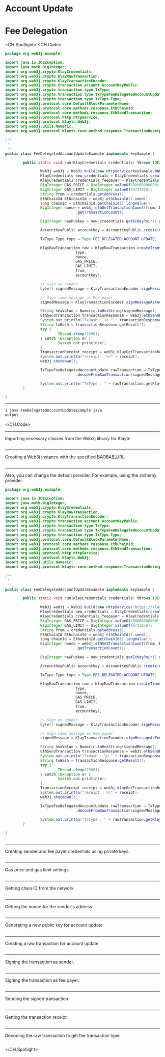 # Account Update


# Fee Delegation


<CH.Spotlight>
<CH.Code>

```java FeeDelegatedAccountUpdateExample.java
package org.web3j.example;

import java.io.IOException;
import java.math.BigInteger;
import org.web3j.crypto.KlayCredentials;
import org.web3j.crypto.KlayRawTransaction;
import org.web3j.crypto.KlayTransactionEncoder;
import org.web3j.crypto.transaction.account.AccountKeyPublic;
import org.web3j.crypto.transaction.type.TxType;
import org.web3j.crypto.transaction.type.TxTypeFeeDelegatedAccountUpdate;
import org.web3j.crypto.transaction.type.TxType.Type;
import org.web3j.protocol.core.DefaultBlockParameterName;
import org.web3j.protocol.core.methods.response.EthChainId;
import org.web3j.protocol.core.methods.response.EthSendTransaction;
import org.web3j.protocol.http.HttpService;
import org.web3j.protocol.klaytn.Web3j;
import org.web3j.utils.Numeric;
import org.web3j.protocol.klaytn.core.method.response.TransactionReceipt;

/**
 * 
 */
public class FeeDelegatedAccountUpdateExample implements keySample {

        public static void run(KlayCredentials credentials) throws IOException {

                Web3j web3j = Web3j.build(new HttpService(keySample.BAOBAB_URL));
                KlayCredentials new_credentials = KlayCredentials.create(PUBLIC_KEY_privkey, PUBLIC_KEY_address);
                KlayCredentials credentials_feepayer = KlayCredentials.create(keySample.LEGACY_KEY_FEEPAYER_privkey);
                BigInteger GAS_PRICE = BigInteger.valueOf(50000000000L);
                BigInteger GAS_LIMIT = BigInteger.valueOf(6721950);
                String from = credentials.getAddress();
                EthChainId EthchainId = web3j.ethChainId().send();
                long chainId = EthchainId.getChainId().longValue();
                BigInteger nonce = web3j.ethGetTransactionCount(from, DefaultBlockParameterName.LATEST).send()
                                .getTransactionCount();

                BigInteger newPubkey = new_credentials.getEcKeyPair().getPublicKey();

                AccountKeyPublic accountkey = AccountKeyPublic.create(newPubkey);

                TxType.Type type = Type.FEE_DELEGATED_ACCOUNT_UPDATE;

                KlayRawTransaction raw = KlayRawTransaction.createTransaction(
                                type,
                                nonce,
                                GAS_PRICE,
                                GAS_LIMIT,
                                from,
                                accountkey);

                // Sign as sender
                byte[] signedMessage = KlayTransactionEncoder.signMessage(raw, chainId, credentials);

                // Sign same message as Fee payer
                signedMessage = KlayTransactionEncoder.signMessageAsFeePayer(raw, chainId, credentials_feepayer);

                String hexValue = Numeric.toHexString(signedMessage);
                EthSendTransaction transactionResponse = web3j.ethSendRawTransaction(hexValue).send();
                System.out.println("TxHash : \n " + transactionResponse.getResult());
                String txHash = transactionResponse.getResult();
                try {
                        Thread.sleep(2000);
                } catch (Exception e) {
                        System.out.println(e);
                }
                TransactionReceipt receipt = web3j.klayGetTransactionReceipt(txHash).send().getResult();
                System.out.println("receipt : \n" + receipt);
                web3j.shutdown();

                TxTypeFeeDelegatedAccountUpdate rawTransaction = TxTypeFeeDelegatedAccountUpdate
                                .decodeFromRawTransaction(signedMessage);

                System.out.println("TxType : " + rawTransaction.getKlayType());
        }

}


```




---
```zsh output
❯ java FeeDelegatedAccountUpdateExample.java
output
```
</CH.Code>






---
Importing necessary classes from the Web3j library for Klaytn



```java FeeDelegatedAccountUpdateExample.java focus=1:18

```


---
Creating a Web3j instance with the specified BAOBAB_URL



```java FeeDelegatedAccountUpdateExample.java focus=27

```

---

Also, you can change the default provider. For example, using the alchemy provider.

```java FeeDelegatedAccountUpdateExample.java focus=27
package org.web3j.example;

import java.io.IOException;
import java.math.BigInteger;
import org.web3j.crypto.KlayCredentials;
import org.web3j.crypto.KlayRawTransaction;
import org.web3j.crypto.KlayTransactionEncoder;
import org.web3j.crypto.transaction.account.AccountKeyPublic;
import org.web3j.crypto.transaction.type.TxType;
import org.web3j.crypto.transaction.type.TxTypeFeeDelegatedAccountUpdate;
import org.web3j.crypto.transaction.type.TxType.Type;
import org.web3j.protocol.core.DefaultBlockParameterName;
import org.web3j.protocol.core.methods.response.EthChainId;
import org.web3j.protocol.core.methods.response.EthSendTransaction;
import org.web3j.protocol.http.HttpService;
import org.web3j.protocol.klaytn.Web3j;
import org.web3j.utils.Numeric;
import org.web3j.protocol.klaytn.core.method.response.TransactionReceipt;

/**
 * 
 */
public class FeeDelegatedAccountUpdateExample implements keySample {

        public static void run(KlayCredentials credentials) throws IOException {

                Web3j web3j = Web3j.build(new HttpService("https://klaytn-mainnet-rpc.allthatnode.com:8551"));
                KlayCredentials new_credentials = KlayCredentials.create(PUBLIC_KEY_privkey, PUBLIC_KEY_address);
                KlayCredentials credentials_feepayer = KlayCredentials.create(keySample.LEGACY_KEY_FEEPAYER_privkey);
                BigInteger GAS_PRICE = BigInteger.valueOf(50000000000L);
                BigInteger GAS_LIMIT = BigInteger.valueOf(6721950);
                String from = credentials.getAddress();
                EthChainId EthchainId = web3j.ethChainId().send();
                long chainId = EthchainId.getChainId().longValue();
                BigInteger nonce = web3j.ethGetTransactionCount(from, DefaultBlockParameterName.LATEST).send()
                                .getTransactionCount();

                BigInteger newPubkey = new_credentials.getEcKeyPair().getPublicKey();

                AccountKeyPublic accountkey = AccountKeyPublic.create(newPubkey);

                TxType.Type type = Type.FEE_DELEGATED_ACCOUNT_UPDATE;

                KlayRawTransaction raw = KlayRawTransaction.createTransaction(
                                type,
                                nonce,
                                GAS_PRICE,
                                GAS_LIMIT,
                                from,
                                accountkey);

                // Sign as sender
                byte[] signedMessage = KlayTransactionEncoder.signMessage(raw, chainId, credentials);

                // Sign same message as Fee payer
                signedMessage = KlayTransactionEncoder.signMessageAsFeePayer(raw, chainId, credentials_feepayer);

                String hexValue = Numeric.toHexString(signedMessage);
                EthSendTransaction transactionResponse = web3j.ethSendRawTransaction(hexValue).send();
                System.out.println("TxHash : \n " + transactionResponse.getResult());
                String txHash = transactionResponse.getResult();
                try {
                        Thread.sleep(2000);
                } catch (Exception e) {
                        System.out.println(e);
                }
                TransactionReceipt receipt = web3j.klayGetTransactionReceipt(txHash).send().getResult();
                System.out.println("receipt : \n" + receipt);
                web3j.shutdown();

                TxTypeFeeDelegatedAccountUpdate rawTransaction = TxTypeFeeDelegatedAccountUpdate
                                .decodeFromRawTransaction(signedMessage);

                System.out.println("TxType : " + rawTransaction.getKlayType());
        }

}
    
```
---

Creating sender and fee payer credentials using private keys.


```java FeeDelegatedAccountUpdateExample.java focus=28:29

```


---

Gas price and gas limit settings


```java FeeDelegatedAccountUpdateExample.java focus=30:31

```


---
Getting chain ID from the network



```java FeeDelegatedAccountUpdateExample.java focus=33

```


---
Getting the nonce for the sender's address



```java FeeDelegatedAccountUpdateExample.java focus=35:36

```


---

Generating a new public key for account update


```java FeeDelegatedAccountUpdateExample.java focus=38

```


---

Creating a raw transaction for account update


```java FeeDelegatedAccountUpdateExample.java focus=44

```


---

Signing the transaction as sender. 


```java FeeDelegatedAccountUpdateExample.java focus=52:53

```

---

Signing the transaction as fee payer. 


```java FeeDelegatedAccountUpdateExample.java focus=55:56

```
---
Sending the signed transaction



```java FeeDelegatedAccountUpdateExample.java focus=58:60

```


---

Getting the transaction receipt


```java FeeDelegatedAccountUpdateExample.java focus=61:68

```


---
Decoding the raw transaction to get the transaction type



```java FeeDelegatedAccountUpdateExample.java focus=74

```




</CH.Spotlight>